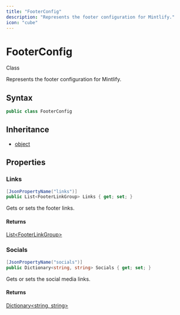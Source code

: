 ```yaml
---
title: "FooterConfig"
description: "Represents the footer configuration for Mintlify."
icon: "cube"
---
```


# FooterConfig

<Badge variant="outline">Class</Badge>

Represents the footer configuration for Mintlify.

## Syntax

```csharp
public class FooterConfig
```

## Inheritance

- [object](https://learn.microsoft.com/dotnet/api/system.object)

## Properties

### Links

```csharp
[JsonPropertyName("links")]
public List<FooterLinkGroup> Links { get; set; }
```

Gets or sets the footer links.

#### Returns

[List&lt;FooterLinkGroup&gt;](https://learn.microsoft.com/dotnet/api/system.collections.generic.list-1)

### Socials

```csharp
[JsonPropertyName("socials")]
public Dictionary<string, string> Socials { get; set; }
```

Gets or sets the social media links.

#### Returns

[Dictionary&lt;string, string&gt;](https://learn.microsoft.com/dotnet/api/system.collections.generic.dictionary-2)


